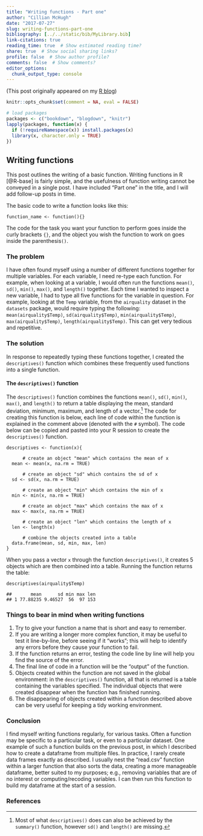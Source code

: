 ```yaml
---
title: "Writing functions - Part one"
author: "Cillian McHugh"
date: "2017-07-27"
slug: writing-functions-part-one
bibliography: [../../static/bib/MyLibrary.bib]
link-citations: true
reading_time: true  # Show estimated reading time?
share: true  # Show social sharing links?
profile: false  # Show author profile?
comments: false  # Show comments?
editor_options: 
  chunk_output_type: console
---
```


(This post originally appeared on my [R blog](https://cillianmacaodh.blogspot.com/2017/07/writing-functions-part-one-codewhite.html))

```r
knitr::opts_chunk$set(comment = NA, eval = FALSE)

# load packages
packages <- c("bookdown", "blogdown", "knitr")
lapply(packages, function(x) {
  if (!requireNamespace(x)) install.packages(x)
  library(x, character.only = TRUE)
})
```

## Writing functions
This post outlines the writing of a basic function.  Writing functions in R [@R-base] is fairly simple, and the usefulness of function writing cannot be conveyed in a single post.  I have included "Part one" in the title, and I will add follow-up posts in time.

The basic code to write a function looks like this:
```
function_name <- function(){}
```
The code for the task you want your function to perform goes inside the curly brackets `{}`, and the object you wish the function to work on goes inside the parenthesis`()`.

### The problem
I have often found myself using a number of different functions together for multiple variables.  For each variable, I need re-type each function.  For example, when looking at a variable, I would often run the functions `mean()`, `sd()`, `min()`, `max()`, and `length()` together.  Each time I wanted to inspect a new variable, I had to type all five functions for the variable in question.  For example, looking at the `Temp` variable, from the `airquality` dataset in the `datasets` package, would require typing the following: `mean(airquality$Temp)`, `sd(airquality$Temp)`, `min(airquality$Temp)`, `max(airquality$Temp)`, `length(airquality$Temp)`.  This can get very tedious and repetitive.

### The solution
In response to repeatedly typing these functions together, I created the `descriptives()` function which combines these frequently used functions into a single function.

[^1]: Most of what `descriptives()` does can also be achieved by the `summary()` function, however `sd()` and `length()` are missing.

#### The `descriptives()` function
The `descriptives()` function combines the functions `mean()`, `sd()`, `min()`, `max()`, and `length()` to return a table displaying the mean, standard deviation, minimum, maximum, and length of a vector.[^1]  The code for creating this function is below, each line of code within the function is explained in the comment above (denoted with the `#` symbol).  The code below can be copied and pasted into your R session to create the `descriptives()` function.
```
descriptives <- function(x){

      # create an object "mean" which contains the mean of x
  mean <- mean(x, na.rm = TRUE)

      # create an object "sd" which contains the sd of x
  sd <- sd(x, na.rm = TRUE)

      # create an object "min" which contains the min of x
  min <- min(x, na.rm = TRUE)

      # create an object "max" which contains the max of x
  max <- max(x, na.rm = TRUE)

      # create an object "len" which contains the length of x
  len <- length(x)

      # combine the objects created into a table
  data.frame(mean, sd, min, max, len)
}
```


When you pass a vector `x` through the function `descriptives()`, it creates 5 objects which are then combined into a table.  Running the function returns the table:
```
descriptives(airquality$Temp)
```


```
##       mean      sd min max len
## 1 77.88235 9.46527  56  97 153
```

### Things to bear in mind when writing functions
1. Try to give your function a name that is short and easy to remember.
2. If you are writing a longer more complex function, it may be useful to test it line-by-line, before seeing if it "works"; this will help to identify any errors before they cause your function to fail.
3. If the function returns an error, testing the code line by line will help you find the source of the error.
4. The final line of code in a function will be the "output" of the function.
5. Objects created within the function are not saved in the global environment: in the `descriptives()` function, all that is returned is a table containing the variables specified.  The individual objects that were created disappear when the function has finished running.
6. The disappearing of objects created within a function described above can be very useful for keeping a tidy working environment.

### Conclusion
I find myself writing functions regularly, for various tasks.  Often a function may be specific to a particular task, or even to a particular dataset.  One example of such a function builds on the previous post, in which I described how to create a dataframe from multiple files.  In practice, I rarely create data frames exactly as described.  I usually nest the "read.csv" function within a larger function that also sorts the data, creating a more manageable dataframe, better suited to my purposes; e.g., removing variables that are of no interest or computing/recoding variables.  I can then run this function to build my dataframe at the start of a session.

### References



<script src="https://unpkg.com/vanilla-back-to-top@7.2.0/dist/vanilla-back-to-top.min.js"></script>
<script>addBackToTop({
  diameter: 56,
  backgroundColor: '#3f51b5',
  textColor: '#fff'
})</script>

